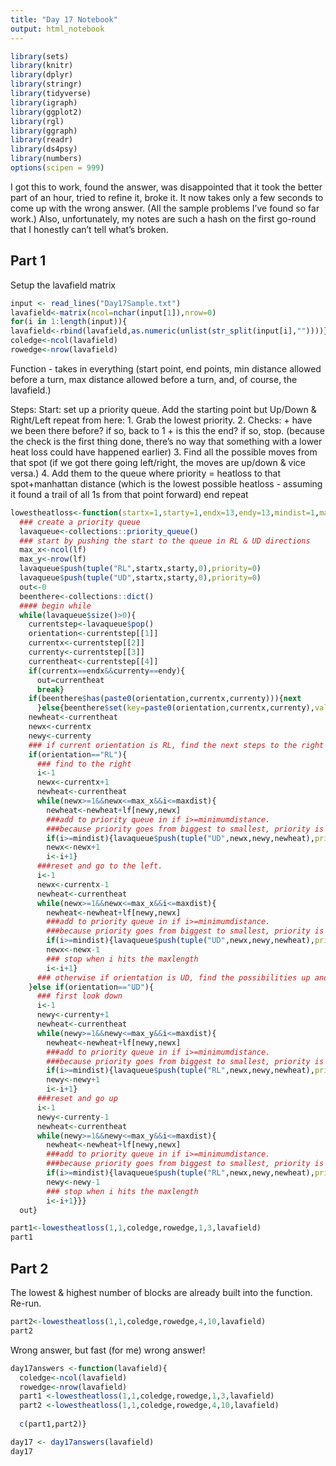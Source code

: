 ```yaml
---
title: "Day 17 Notebook"
output: html_notebook
---
```


```r
library(sets)
library(knitr)
library(dplyr)
library(stringr)
library(tidyverse)
library(igraph)
library(ggplot2)
library(rgl)
library(ggraph)
library(readr)
library(ds4psy)
library(numbers)
options(scipen = 999)
```

I got this to work, found the answer, was disappointed that it took the better part of an hour, tried to refine it, broke it.
It now takes only a few seconds to come up with the wrong answer.  (All the sample problems I've found so far work.) Also, unfortunately, my notes are such a hash on the first go-round that I honestly can't tell what's broken.

## Part 1
Setup the lavafield matrix

```r
input <- read_lines("Day17Sample.txt")
lavafield<-matrix(ncol=nchar(input[1]),nrow=0)
for(i in 1:length(input)){
lavafield<-rbind(lavafield,as.numeric(unlist(str_split(input[i],""))))}
coledge<-ncol(lavafield)
rowedge<-nrow(lavafield)
```

Function - takes in everything (start point, end points, min distance allowed before a turn, max distance allowed before a turn, and, of course, the lavafield.)

Steps:
Start: set up a priority queue. Add the starting point but Up/Down & Right/Left
repeat from here:
1. Grab the lowest priority.
2. Checks:
 + have we been there before? if so, back to 1
 + is this the end? if so, stop. (because the check is the first thing done, there's no way that something with a lower heat loss could have happened earlier)
3. Find all the possible moves from that spot (if we got there going left/right, the moves are up/down & vice versa.)
4. Add them to the queue where priority = heatloss to that spot+manhattan distance (which is the lowest possible heatloss - assuming it found a trail of all 1s from that point forward)
end repeat


```r
lowestheatloss<-function(startx=1,starty=1,endx=13,endy=13,mindist=1,maxdist=3,lf=lavafield){
  ### create a priority queue
  lavaqueue<-collections::priority_queue()
  ### start by pushing the start to the queue in RL & UD directions
  max_x<-ncol(lf)
  max_y<-nrow(lf)
  lavaqueue$push(tuple("RL",startx,starty,0),priority=0)
  lavaqueue$push(tuple("UD",startx,starty,0),priority=0)
  out<-0
  beenthere<-collections::dict()
  #### begin while
  while(lavaqueue$size()>0){
    currentstep<-lavaqueue$pop()
    orientation<-currentstep[[1]]
    currentx<-currentstep[[2]]
    currenty<-currentstep[[3]]
    currentheat<-currentstep[[4]]
    if(currentx==endx&&currenty==endy){
      out=currentheat
      break}
    if(beenthere$has(paste0(orientation,currentx,currenty))){next
      }else{beenthere$set(key=paste0(orientation,currentx,currenty),value=paste(currentstep))}
    newheat<-currentheat
    newx<-currentx
    newy<-currenty
    ### if current orientation is RL, find the next steps to the right
    if(orientation=="RL"){
      ### find to the right
      i<-1
      newx<-currentx+1
      newheat<-currentheat
      while(newx>=1&&newx<=max_x&&i<=maxdist){
        newheat<-newheat+lf[newy,newx]
        ###add to priority queue in if i>=minimumdistance.
        ###because priority goes from biggest to smallest, priority is -(heatloss+manhattan distance to the endpoint).
        if(i>=mindist){lavaqueue$push(tuple("UD",newx,newy,newheat),priority=-(newheat+(endx-newx)+(endy-newy)))}
        newx<-newx+1
        i<-i+1}
      ###reset and go to the left.
      i<-1
      newx<-currentx-1
      newheat<-currentheat
      while(newx>=1&&newx<=max_x&&i<=maxdist){
        newheat<-newheat+lf[newy,newx]
        ###add to priority queue in if i>=minimumdistance.
        ###because priority goes from biggest to smallest, priority is -(heatloss+manhattan distance to the endpoint)
        if(i>=mindist){lavaqueue$push(tuple("UD",newx,newy,newheat),priority=-(newheat+(endx-newx)+(endy-newy)))}
        newx<-newx-1
        ### stop when i hits the maxlength
        i<-i+1}
      ### otherwise if orientation is UD, find the possibilities up and down
    }else if(orientation=="UD"){
      ### first look down
      i<-1
      newy<-currenty+1
      newheat<-currentheat
      while(newy>=1&&newy<=max_y&&i<=maxdist){
        newheat<-newheat+lf[newy,newx]
        ###add to priority queue in if i>=minimumdistance.
        ###because priority goes from biggest to smallest, priority is -(heatloss+manhattan distance to the endpoint)
        if(i>=mindist){lavaqueue$push(tuple("RL",newx,newy,newheat),priority=-(newheat+(endx-newx)+(endy-newy)))}
        newy<-newy+1
        i<-i+1}
      ###reset and go up
      i<-1
      newy<-currenty-1
      newheat<-currentheat
      while(newy>=1&&newy<=max_y&&i<=maxdist){
        newheat<-newheat+lf[newy,newx]
        ###add to priority queue in if i>=minimumdistance.
        ###because priority goes from biggest to smallest, priority is -(heatloss+manhattan distance to the endpoint)
        if(i>=mindist){lavaqueue$push(tuple("RL",newx,newy,newheat),priority=-(newheat+(endx-newx)+(endy-newy)))}
        newy<-newy-1
        ### stop when i hits the maxlength
        i<-i+1}}}
  out}
```

```r
part1<-lowestheatloss(1,1,coledge,rowedge,1,3,lavafield)
part1
```



## Part 2
The lowest & highest number of blocks are already built into the function.  Re-run. 
```r
part2<-lowestheatloss(1,1,coledge,rowedge,4,10,lavafield)
part2
```



Wrong answer, but fast (for me) wrong answer!

```r
day17answers <-function(lavafield){
  coledge<-ncol(lavafield)
  rowedge<-nrow(lavafield)
  part1 <-lowestheatloss(1,1,coledge,rowedge,1,3,lavafield)
  part2 <-lowestheatloss(1,1,coledge,rowedge,4,10,lavafield)
  
  c(part1,part2)}

```

```r
day17 <- day17answers(lavafield)
day17
```

